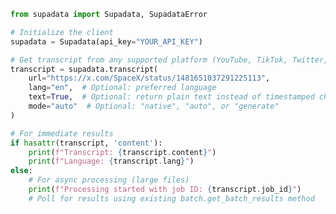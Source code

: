 ```python Python
from supadata import Supadata, SupadataError

# Initialize the client
supadata = Supadata(api_key="YOUR_API_KEY")

# Get transcript from any supported platform (YouTube, TikTok, Twitter, file URLs)
transcript = supadata.transcript(
    url="https://x.com/SpaceX/status/1481651037291225113",
    lang="en",  # Optional: preferred language
    text=True,  # Optional: return plain text instead of timestamped chunks
    mode="auto"  # Optional: "native", "auto", or "generate"
)

# For immediate results
if hasattr(transcript, 'content'):
    print(f"Transcript: {transcript.content}")
    print(f"Language: {transcript.lang}")
else:
    # For async processing (large files)
    print(f"Processing started with job ID: {transcript.job_id}")
    # Poll for results using existing batch.get_batch_results method
```
